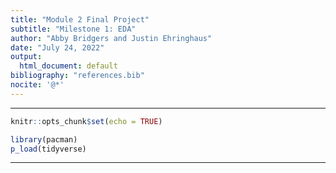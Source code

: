 ```yaml
---
title: "Module 2 Final Project"
subtitle: "Milestone 1: EDA"
author: "Abby Bridgers and Justin Ehringhaus"
date: "July 24, 2022"
output:
  html_document: default
bibliography: "references.bib"
nocite: '@*'
---
```


---

```r
knitr::opts_chunk$set(echo = TRUE)
```

```r
library(pacman)
p_load(tidyverse)
```

---